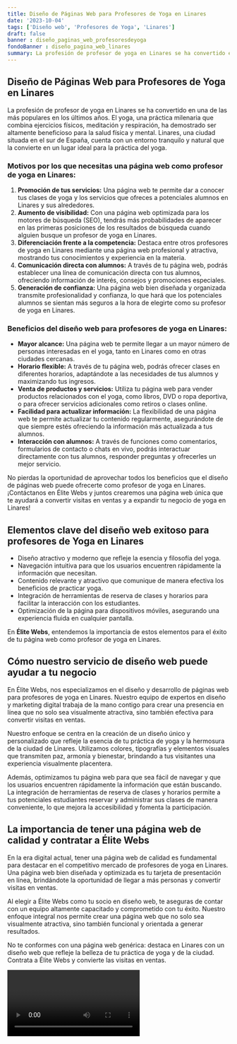 ```yaml
---
title: Diseño de Páginas Web para Profesores de Yoga en Linares
date: '2023-10-04'
tags: ['Diseño web', 'Profesores de Yoga', 'Linares']
draft: false
banner : diseño_paginas_web_profesoresdeyoga
fondoBanner : diseño_pagina_web_linares
summary: La profesión de profesor de yoga en Linares se ha convertido en una de las más populares en los últimos años. El yoga, una práctica milenaria que combina ejercicios físicos, meditación y respiración, ha demostrado ser altamente beneficioso para la salud física y mental. Linares, una ciudad situada en el sur de España, cuenta con un entorno tranquilo y natural que la convierte en un lugar ideal para la práctica del yoga.
---
```


## Diseño de Páginas Web para Profesores de Yoga en Linares

La profesión de profesor de yoga en Linares se ha convertido en una de las más populares en los últimos años. El yoga, una práctica milenaria que combina ejercicios físicos, meditación y respiración, ha demostrado ser altamente beneficioso para la salud física y mental. Linares, una ciudad situada en el sur de España, cuenta con un entorno tranquilo y natural que la convierte en un lugar ideal para la práctica del yoga.

### Motivos por los que necesitas una página web como profesor de yoga en Linares:

1. **Promoción de tus servicios:** Una página web te permite dar a conocer tus clases de yoga y los servicios que ofreces a potenciales alumnos en Linares y sus alrededores.
2. **Aumento de visibilidad:** Con una página web optimizada para los motores de búsqueda (SEO), tendrás más probabilidades de aparecer en las primeras posiciones de los resultados de búsqueda cuando alguien busque un profesor de yoga en Linares.
3. **Diferenciación frente a la competencia:** Destaca entre otros profesores de yoga en Linares mediante una página web profesional y atractiva, mostrando tus conocimientos y experiencia en la materia.
4. **Comunicación directa con alumnos:** A través de tu página web, podrás establecer una línea de comunicación directa con tus alumnos, ofreciendo información de interés, consejos y promociones especiales.
5. **Generación de confianza:** Una página web bien diseñada y organizada transmite profesionalidad y confianza, lo que hará que los potenciales alumnos se sientan más seguros a la hora de elegirte como su profesor de yoga en Linares.

### Beneficios del diseño web para profesores de yoga en Linares:

- **Mayor alcance:** Una página web te permite llegar a un mayor número de personas interesadas en el yoga, tanto en Linares como en otras ciudades cercanas.
- **Horario flexible:** A través de tu página web, podrás ofrecer clases en diferentes horarios, adaptándote a las necesidades de tus alumnos y maximizando tus ingresos.
- **Venta de productos y servicios:** Utiliza tu página web para vender productos relacionados con el yoga, como libros, DVD o ropa deportiva, o para ofrecer servicios adicionales como retiros o clases online.
- **Facilidad para actualizar información:** La flexibilidad de una página web te permite actualizar tu contenido regularmente, asegurándote de que siempre estés ofreciendo la información más actualizada a tus alumnos.
- **Interacción con alumnos:** A través de funciones como comentarios, formularios de contacto o chats en vivo, podrás interactuar directamente con tus alumnos, responder preguntas y ofrecerles un mejor servicio.

No pierdas la oportunidad de aprovechar todos los beneficios que el diseño de páginas web puede ofrecerte como profesor de yoga en Linares. ¡Contáctanos en Élite Webs y juntos crearemos una página web única que te ayudará a convertir visitas en ventas y a expandir tu negocio de yoga en Linares!

<GifSeo />

<Cta />

## Elementos clave del diseño web exitoso para profesores de Yoga en Linares

- Diseño atractivo y moderno que refleje la esencia y filosofía del yoga.
- Navegación intuitiva para que los usuarios encuentren rápidamente la información que necesitan.
- Contenido relevante y atractivo que comunique de manera efectiva los beneficios de practicar yoga.
- Integración de herramientas de reserva de clases y horarios para facilitar la interacción con los estudiantes.
- Optimización de la página para dispositivos móviles, asegurando una experiencia fluida en cualquier pantalla.

En **Élite Webs**, entendemos la importancia de estos elementos para el éxito de tu página web como profesor de yoga en Linares.

## Cómo nuestro servicio de diseño web puede ayudar a tu negocio

En Élite Webs, nos especializamos en el diseño y desarrollo de páginas web para profesores de yoga en Linares. Nuestro equipo de expertos en diseño y marketing digital trabaja de la mano contigo para crear una presencia en línea que no solo sea visualmente atractiva, sino también efectiva para convertir visitas en ventas.

Nuestro enfoque se centra en la creación de un diseño único y personalizado que refleje la esencia de tu práctica de yoga y la hermosura de la ciudad de Linares. Utilizamos colores, tipografías y elementos visuales que transmiten paz, armonía y bienestar, brindando a tus visitantes una experiencia visualmente placentera.

Además, optimizamos tu página web para que sea fácil de navegar y que los usuarios encuentren rápidamente la información que están buscando. La integración de herramientas de reserva de clases y horarios permite a tus potenciales estudiantes reservar y administrar sus clases de manera conveniente, lo que mejora la accesibilidad y fomenta la participación.

## La importancia de tener una página web de calidad y contratar a Élite Webs

En la era digital actual, tener una página web de calidad es fundamental para destacar en el competitivo mercado de profesores de yoga en Linares. Una página web bien diseñada y optimizada es tu tarjeta de presentación en línea, brindándote la oportunidad de llegar a más personas y convertir visitas en ventas.

Al elegir a Élite Webs como tu socio en diseño web, te aseguras de contar con un equipo altamente capacitado y comprometido con tu éxito. Nuestro enfoque integral nos permite crear una página web que no solo sea visualmente atractiva, sino también funcional y orientada a generar resultados.

No te conformes con una página web genérica: destaca en Linares con un diseño web que refleje la belleza de tu práctica de yoga y de la ciudad. Contrata a Élite Webs y convierte las visitas en ventas.

<Video />

<CtaBot job='Profesores de Yoga' city='Linares'/>

<Gmaps query='Linares+españa+maps' />